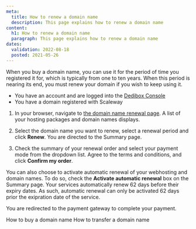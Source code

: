 ```yaml
---
meta:
  title: How to renew a domain name
  description: This page explains how to renew a domain name
content:
  h1: How to renew a domain name
  paragraph: This page explains how to renew a domain name
dates:
  validation: 2022-08-18
  posted: 2021-05-26
---
```


When you buy a domain name, you can use it for the period of time you registered it for, which is typically from one to ten years. When this period is nearing its end, you must renew your domain if you wish to keep using it.

<Message type="requirement">

  - You have an account and are logged into the [Dedibox Console](https://console.online.net) 
  - You have a domain registered with Scaleway

</Message>

1. In your browser, navigate to [the domain name renewal page](https://console.online.net/en/order/renew). A list of your hosting packages and domain names displays.

  <Lightbox src="scaleway-renew-domain.webp" alt="" />

2. Select the domain name you want to renew, select a renewal period and click **Renew**. You are directed to the Summary page.

3. Check the summary of your renewal order and select your payment mode from the dropdown list. Agree to the terms and conditions, and click **Confirm my order**.

  <Message type="tip">

  You can also choose to activate automatic renewal of your webhosting and domain names. To do so, check the **Activate automatic renewal** box on the Summary page. Your services automatically renew 62 days before their expiry dates. As such, automatic renewal can only be activated 62 days prior the exipration date of the service. 

  </Message>

  You are redirected to the payment gateway to complete your payment.

<Navigation title="See Also">
  <PreviousButton to="/dedibox-network/domains/how-to/purchase-domain/">How to buy a domain name</PreviousButton>
  <NextButton to="/dedibox-network/domains/how-to/transfer-domain/">How to transfer a domain name</NextButton>
</Navigation>
